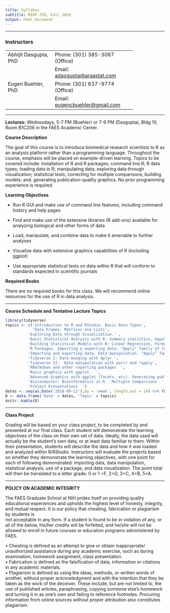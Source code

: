 ```yaml
---
title: Syllabus
subtitle: BIOF 339, Fall 2018
output: html_document
---
```


-------

### Instructors

<table style="width:80%;">
<tr><td>Abhijit Dasgupta, PhD </td><td>Phone: (301) 385-3067 (Office)</td></tr>
<tr><td></td><td>Email: <a href="mailto:adasgupta+biof339@araastat.com">adasgupta@araastat.com</a></td></tr>
<tr><td>Eugen Buehler, PhD </td><td>Phone: (301) 637-9774 (Office)</td></tr>
<tr><td></td><td>Email: <a href="mailto:eugencbuehler@gmail.com">eugencbuehler@gmail.com</a></td></tr>
</table>

-----

**Lectures:** Wednesdays, 5-7 PM (Buehler) or 7-9 PM (Dasgupta), Bldg 10, Room B1C206 in the FAES Academic Center. 

**Course Description**

The goal of this course is to introduce biomedical research scientists
to R as an analysis platform rather than a programming language.
Throughout the course, emphasis will be placed on example-driven
learning. Topics to be covered include: installation of R and R
packages; command line R; R data types; loading data in R; manipulating
data; exploring data through visualization; statistical tests;
correcting for multiple comparisons; building models; and. generating
publication-quality graphics. No prior programming experience is
required.

**Learning Objectives**

-   Run R GUI and make use of command line features, including command history and help pages

-   Find and make use of the extensive libraries (R add-ons) available for analyzing biological and other forms of data

-   Load, manipulate, and combine data to make it amenable to further analyses

-   Visualize data with extensive graphics capabilities of R (including ggplot)

-   Use appropriate statistical tests on data within R that will conform to standards expected in scientific journals

**Required Books**

There are no required books for this class. We will recommend online
resources for the use of R in data analysis.

------

**Course Schedule and Tentative Lecture Topics**

```r
library(tidyverse)
topics <- c('Introduction to R and RStudio. Basic Data Types',
            'Data Frames, Matrices and Lists',
          'Exploring Data through Visualization.' ,
          'Basic Statistical Analysis with R: Summary statistics, Hypothesis tests',
          'Building Statistical Models with R: Linear Regression, Formula" interface ' ,
          'R Packages. Importing & exporting data. "Apply" family of functions'  ,
          'Importing and exporting data. Data manipulation. “Apply” family of functions. Missing data ' ,
          'Tidyverse I: Data munging with dplyr ',
          'Tidyverse II:  Data manipulation with purrr and *apply',
          'RMarkdown and other reporting packages  ',
          'Basic graphics with ggplot.  ',
          'Advanced Graphics with ggplot (facets, etc). Generating publication quality graphics. ' ,
          'Bioconductor: Bioinformatics in R . Multiple Comparisons  ',
          'Project Presentations  ')
dates <- seq(as.Date('2018-09-12'),by = 'week', length.out = 14) %>% format('%b. %d')
D <- data.frame('Date' = dates, 'Topic' = topics)
knitr::kable(D)
```

---------

**Class Project**

Grading will be based on your class project, to be completed by and
presented at our final class. Each student will demonstrate the learning
objectives of the class on their own set of data. Ideally, the data used
will actually be the student’s own data, or at least data familiar to
them. Within their presentation, students will describe the data and how
it was loaded and analyzed within R/RStudio. Instructors will evaluate
the projects based on whether they demonstrate the learning objectives,
with one point for each of following demonstrated: importing data, data
manipulation, statistical analysis, use of a package, and data
visualization. The point total will then be translated to a letter
grade: 0 or 1 =F, 2=D, 3=C, 4=B, 5=A.

----------

**POLICY ON ACADEMIC INTEGRITY**

The FAES Graduate School at NIH prides itself on providing quality
educational experiences and upholds the highest level of honesty,
integrity, and mutual respect. It is our policy that cheating,
fabrication or plagiarism by students is\
not acceptable in any form. If a student is found to be in violation of
any, or all of the below, his/her credits will be forfeited, and he/she
will not be allowed to enroll in future courses or education programs
administered by FAES.

• Cheating is defined as an attempt to give or obtain inappropriate/
unauthorized assistance during any academic exercise, such as during
examination, homework assignment, class presentation.\
• Fabrication is defined as the falsification of data, information or
citations in any academic materials.\
• Plagiarism is defined as using the ideas, methods, or written words of
another, without proper acknowledgment and with the intention that they
be taken as the work of the deceiver. These include, but are not limited
to, the use of published articles, paraphrasing, copying someone else’s
homework and turning it in as one’s own and failing to reference
footnotes. Procuring information from online sources without proper
attribution also constitutes plagiarism.
